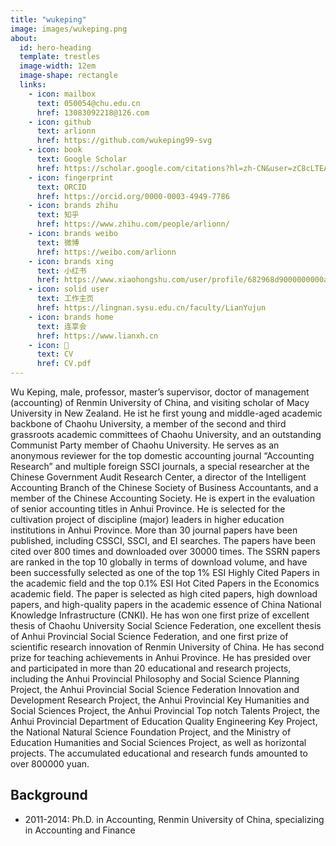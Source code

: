 ```yaml
---
title: "wukeping"
image: images/wukeping.png
about:
  id: hero-heading
  template: trestles
  image-width: 12em
  image-shape: rectangle
  links:
    - icon: mailbox
      text: 050054@chu.edu.cn
      href: 13083092218@126.com
    - icon: github
      text: arlionn
      href: https://github.com/wukeping99-svg
    - icon: book
      text: Google Scholar
      href: https://scholar.google.com/citations?hl=zh-CN&user=zC8cLTEAAAAJ
    - icon: fingerprint
      text: ORCID
      href: https://orcid.org/0000-0003-4949-7786
    - icon: brands zhihu
      text: 知乎
      href: https://www.zhihu.com/people/arlionn/
    - icon: brands weibo
      text: 微博
      href: https://weibo.com/arlionn
    - icon: brands xing
      text: 小红书
      href: https://www.xiaohongshu.com/user/profile/682968d9000000000a03da1a
    - icon: solid user
      text: 工作主页
      href: https://lingnan.sysu.edu.cn/faculty/LianYujun
    - icon: brands home
      text: 连享会
      href: https://www.lianxh.cn
    - icon: 📝
      text: CV
      href: CV.pdf  
---
```


::: {#hero-heading}
Wu Keping, male, professor, master's supervisor, doctor of management (accounting) of Renmin University of China, and visiting scholar of Macy University in New Zealand. He ist he first young and middle-aged academic backbone of Chaohu University, a member of the second and third grassroots academic committees of Chaohu University, and an outstanding Communist Party member of Chaohu University. 
He serves as an anonymous reviewer for the top domestic accounting journal "Accounting Research" and multiple foreign SSCI journals, a special researcher at the Chinese Government Audit Research Center, a director of the Intelligent Accounting Branch of the Chinese Society of Business Accountants, and a member of the Chinese Accounting Society. He is expert in the evaluation of senior accounting titles in Anhui Province. He is selected for the cultivation project of discipline (major) leaders in higher education institutions in Anhui Province. More than 30 journal papers have been published, including CSSCI, SSCI, and EI searches. The papers have been cited over 800 times and downloaded over 30000 times. The SSRN papers are ranked in the top 10 globally in terms of download volume, and have been successfully selected as one of the top 1% ESI Highly Cited Papers in the academic field and the top 0.1% ESI Hot Cited Papers in the Economics academic field. The paper is selected as high cited papers, high download papers, and high-quality papers in the academic essence of China National Knowledge Infrastructure (CNKI). He has won one first prize of excellent thesis of Chaohu University Social Science Federation, one excellent thesis of Anhui Provincial Social Science Federation, and one first prize of scientific research innovation of Renmin University of China. He has second prize for teaching achievements in Anhui Province. He has presided over and participated in more than 20 educational and research projects, including the Anhui Provincial Philosophy and Social Science Planning Project, the Anhui Provincial Social Science Federation Innovation and Development Research Project, the Anhui Provincial Key Humanities and Social Sciences Project, the Anhui Provincial Top notch Talents Project, the Anhui Provincial Department of Education Quality Engineering Key Project, the National Natural Science Foundation Project, and the Ministry of Education Humanities and Social Sciences Project, as well as horizontal projects. The accumulated educational and research funds amounted to over 800000 yuan.


## Background

- 2011-2014: Ph.D. in Accounting, Renmin University of China, specializing in Accounting and Finance


:::
